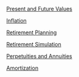 [Present and Future Values](a01-fvs-pvs.html)

[Inflation](slides/a07-inflation.html)

[Retirement Planning](a02-retirement-planning.html)

[Retirement Simulation](slides/b06-simulating-returns.html)

[Perpetuities and Annuities](slides/a06-perpetuities.html)

[Amortization](slides/a05-amortization.html)


